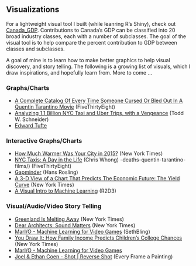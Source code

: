 ## Visualizations

For a lightweight visual tool I built (while leanring R's Shiny), check out [Canada_GDP](https://github.com/stevenwong15/Projects/tree/master/Visualizations/Canada_GDP). Contributions to Canada's GDP can be classified into 20 broad industry classes, each with a number of subclasses. The goal of the visual tool is to help compare the percent contribution to GDP between classes and subclasses.

A goal of mine is to learn how to make better graphics to help visual discovery, and story telling. The following is a growing list of visuals, which I draw inspirations, and hopefully learn from. More to come ...

### Graphs/Charts

* [A Complete Catalog Of Every Time Someone Cursed Or Bled Out In A Quentin Tarantino Movie](http://fivethirtyeight.com/features/complete-catalog-curses-deaths-quentin-tarantino-films/) (FiveThirtyEight)
* [Analyzing 1.1 Billion NYC Taxi and Uber Trips, with a Vengeance](http://toddwschneider.com/posts/analyzing-1-1-billion-nyc-taxi-and-uber-trips-with-a-vengeance/) (Todd W. Schneider)
* [Edward Tufte](http://www.edwardtufte.com/tufte/)

### Interactive Graphs/Charts

* [How Much Warmer Was Your City in 2015?](http://www.nytimes.com/interactive/2016/02/19/us/2015-year-in-weather-temperature-precipitation.html#palo-alto_ca) (New York Times)
* [NYC Taxis: A Day in the Life](http://nyctaxi.herokuapp.com/) (Chris Whong)
-deaths-quentin-tarantino-films/) (FiveThirtyEight)
* [Gapminder](https://www.ted.com/talks/hans_rosling_shows_the_best_stats_you_ve_ever_seen?language=en) (Hans Rosling)
* [A 3-D View of a Chart That Predicts The Economic Future: The Yield Curve](http://www.nytimes.com/interactive/2015/03/19/upshot/3d-yield-curve-economic-growth.html?action=click&contentCollection=The%20Upshot&region=Footer&module=WhatsNext&version=WhatsNext&contentID=WhatsNext&moduleDetail=undefined&pgtype=Multimedia) (New York Times)
* [A Visual Intro to Machine Learning](http://www.r2d3.us/visual-intro-to-machine-learning-part-1/) (R2D3)

### Visual/Audio/Video Story Telling

* [Greenland Is Melting Away](http://www.nytimes.com/interactive/2015/10/27/world/greenland-is-melting-away.html) (New York Times)
* [Dear Architects: Sound Matters](http://www.nytimes.com/interactive/2015/12/29/arts/design/sound-architecture.html) (New York Times)
* [MarI/O - Machine Learning for Video Games](https://www.youtube.com/watch?v=qv6UVOQ0F44) (SethBling)
* [You Draw It: How Family Income Predicts Children’s College Chances](http://www.nytimes.com/interactive/2015/05/28/upshot/you-draw-it-how-family-income-affects-childrens-college-chances.html) (New York Times)
* [MarI/O - Machine Learning for Video Games](https://www.youtube.com/watch?v=qv6UVOQ0F44)
* [Joel & Ethan Coen - Shot | Reverse Shot](https://www.youtube.com/watch?v=5UE3jz_O_EM) (Every Frame a Painting)
